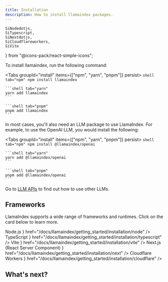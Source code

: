 ```yaml
---
title: Installation
description: How to install llamaindex packages.
---
```


	SiNodedotjs,
	SiTypescript,
	SiNextdotjs,
	SiCloudflareworkers,
	SiVite
} from "@icons-pack/react-simple-icons";

To install llamaindex, run the following command:

<Tabs groupId="install" items={["npm", "yarn", "pnpm"]} persist>
	```shell tab="npm"
	npm install llamaindex
	```

	```shell tab="yarn"
	yarn add llamaindex
	```

	```shell tab="pnpm"
	pnpm add llamaindex
	```
</Tabs>

In most cases, you'll also need an LLM package to use LlamaIndex. For example, to use the OpenAI LLM, you would install the following:

<Tabs groupId="install" items={["npm", "yarn", "pnpm"]} persist>
	```shell tab="npm"
	npm install @llamaindex/openai
	```

	```shell tab="yarn"
	yarn add @llamaindex/openai
	```

	```shell tab="pnpm"
	pnpm add @llamaindex/openai
	```
</Tabs>

Go to [LLM APIs](/docs/llamaindex/modules/llms) to find out how to use other LLMs.


## Frameworks

LlamaIndex supports a wide range of frameworks and runtimes. Click on the card below to learn more.

<Cards>
	<Card title={
		<>
			<SiNodedotjs className="inline" color="#5FA04E" /> Node.js
		</>
	} href="/docs/llamaindex/getting_started/installation/node" />
	<Card title={
		<>
			<SiTypescript className="inline" color="#3178C6" /> TypeScript
		</>
	} href="/docs/llamaindex/getting_started/installation/typescript" />
	<Card title={
		<>
			<SiVite className='inline' color='#646CFF' /> Vite
		</>
	} href="/docs/llamaindex/getting_started/installation/vite" />
	<Card
		title={
			<>
				<SiNextdotjs className='inline' /> Next.js (React Server Component)
			</>
		}
		href="/docs/llamaindex/getting_started/installation/next"
	/>
	<Card title={
		<>
			<SiCloudflareworkers className='inline' color='#F38020' /> Cloudflare Workers
		</>
	} href="/docs/llamaindex/getting_started/installation/cloudflare" />
</Cards>

## What's next?

<Cards>
	<Card
		title="Learn LlamaIndex.TS"
		description="Learn how to use LlamaIndex.TS by starting with one of our tutorials."
		href="/docs/llamaindex/tutorials/rag"
	/>
	<Card
		title="Show me code examples"
		description="Explore code examples using LlamaIndex.TS."
		href="/docs/llamaindex/getting_started/examples"
	/>
</Cards>
